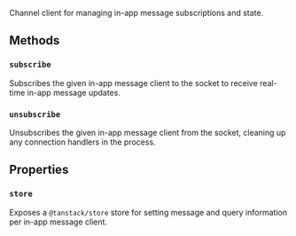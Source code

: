 Channel client for managing in-app message subscriptions and state.

## Methods

### `subscribe`

Subscribes the given in-app message client to the socket to receive real-time in-app message updates.

### `unsubscribe`

Unsubscribes the given in-app message client from the socket, cleaning up any connection handlers in the process.

## Properties

### `store`

Exposes a `@tanstack/store` store for setting message and query information per in-app message client.
